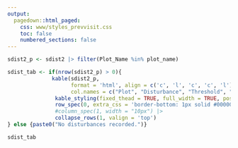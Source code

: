 ```yaml
---
output: 
  pagedown::html_paged:
    css: www/styles_prevvisit.css
    toc: false
    numbered_sections: false
---
```


```r
sdist2_p <- sdist2 |> filter(Plot_Name %in% plot_name)

sdist_tab <- if(nrow(sdist2_p) > 0){
              kable(sdist2_p,
                    format = 'html', align = c('c', 'l', 'c', 'c', 'l'),
                    col.names = c("Plot", "Disturbance", "Threshold", "%Cover", "Note")) |> 
               kable_styling(fixed_thead = TRUE, full_width = TRUE, position = 'left') |> 
               row_spec(0, extra_css = 'border-bottom: 1px solid #000000') |> 
               #column_spec(1, width = "10px") |> 
               collapse_rows(1, valign = 'top') 
} else {paste0("No disturbances recorded.")}
```

```r
sdist_tab
```
